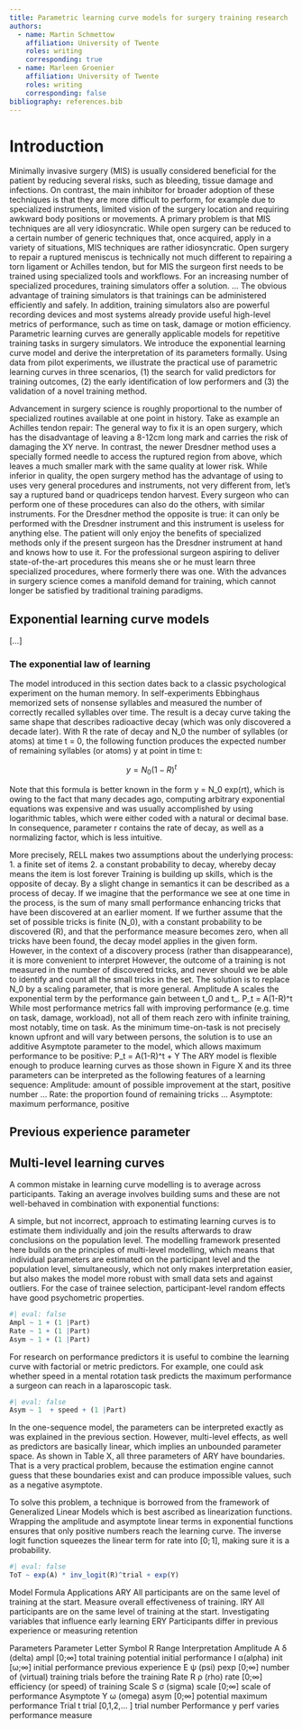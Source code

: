 ```yaml
---
title: Parametric learning curve models for surgery training research
authors:
  - name: Martin Schmettow
    affiliation: University of Twente
    roles: writing
    corresponding: true
  - name: Marleen Groenier
    affiliation: University of Twente
    roles: writing
    corresponding: false
bibliography: references.bib
---
```


# Introduction

Minimally invasive surgery (MIS) is usually considered beneficial for the patient by reducing several risks, such as bleeding, tissue damage and infections. On contrast, the main inhibitor for broader adoption of these techniques is that they are more difficult to perform, for example due to specialized instruments, limited vision of the surgery location and requiring awkward body positions or movements.
A primary problem is that MIS techniques are all very idiosyncratic. While open surgery can be reduced to a certain number of generic techniques that, once acquired, apply in a variety of situations, MIS techniques are rather idiosyncratic. Open surgery to repair a ruptured meniscus is technically not much different to repairing a torn ligament or Achilles tendon, but for MIS the surgeon first needs to be trained using specialized tools and workflows.
For an increasing number of specialized procedures, training simulators offer a solution. …
The obvious advantage of training simulators is that trainings can be administered efficiently and safely. In addition, training simulators also are powerful recording devices and most systems already provide useful high-level metrics of performance, such as time on task, damage or motion efficiency.
Parametric learning curves are generally applicable models for repetitive training tasks in surgery simulators. We introduce the exponential learning curve model and derive the interpretation of its parameters formally. Using data from pilot experiments, we illustrate the practical use of parametric learning curves in three scenarios, (1) the search for valid predictors for training outcomes, (2) the early identification of low performers and (3) the validation of a novel training method.

Advancement in surgery science is roughly proportional to the number of specialized routines available at one point in history. Take as example an Achilles tendon repair: The general way to fix it is an open surgery, which has the disadvantage of leaving a 8-12cm long mark and carries the risk of damaging the XY nerve. In contrast, the newer Dresdner method uses a specially formed needle to access the ruptured region from above, which leaves a much smaller mark with the same quality at lower risk. While inferior in quality, the open surgery method has the advantage of using to uses very general procedures and instruments, not very different from, let’s say a ruptured band or quadriceps tendon harvest. Every surgeon who can perform one of these procedures can also do the others, with similar instruments. For the Dresdner method the opposite is true: it can only be performed with the Dresdner instrument and this instrument is useless for anything else. The patient will only enjoy the benefits of specialized methods only if the present surgeon has the Dresdner instrument at hand and knows how to use it. For the professional surgeon aspiring to deliver state-of-the-art procedures this means she or he must learn three specialized procedures, where formerly there was one. With the advances in surgery science comes a manifold demand for training, which cannot longer be satisfied by traditional training paradigms.


## Exponential learning curve models

[...]

###	The exponential law of learning

The model introduced in this section dates back to a classic psychological experiment on the human memory. In self-experiments Ebbinghaus memorized sets of nonsense syllables and measured the number of correctly recalled syllables over time. The result is a decay curve taking the same shape that describes radioactive decay (which was only discovered a decade later). With R the rate of decay and N_0 the number of syllables (or atoms) at time t = 0, the following function produces the expected number of remaining syllables (or atoms) y at point in time t:

$$y = N_0 (1-R)^t$$


Note that this formula is better known in the form y = N_0 exp(rt), which is owing to the fact that many decades ago, computing arbitrary exponential equations was expensive and was usually accomplished by using logarithmic tables, which were either coded with a natural or decimal base. In consequence, parameter r contains the rate of decay, as well as a normalizing factor, which is less intuitive. 

More precisely, RELL makes two assumptions about the underlying process:
1.	a finite set of items
2.	a constant probability to decay, whereby decay means the item is lost forever
Training is building up skills, which is the opposite of decay. By a slight change in semantics it can be described as a process of decay. If we imagine that the performance we see at one time in the process, is the sum of many small performance enhancing tricks that have been discovered at an earlier moment. If we further assume that the set of possible tricks is finite (N_0), with a constant probability to be discovered (R), and that the performance measure becomes zero, when all tricks have been found, the decay model applies in the given form. However, in the context of a discovery process (rather than disappearance), it is more convenient to interpret 
However, the outcome of a training is not measured in the number of discovered tricks, and never should we be able to identify and count all the small tricks in the set. The solution is to replace N_0 by a scaling parameter, that is more general. Amplitude A scales the exponential term by the performance gain between t_0 and t_\infty. 
P_t = A(1-R)^t
While most performance metrics fall with improving performance (e.g. time on task, damage, workload), not all of them reach zero with infinite training, most notably, time on task. As the minimum time-on-task is not precisely known upfront and will vary between persons, the solution is to use an additive Asymptote parameter to the model, which allows maximum performance to be positive:
P_t = A(1-R)^t + Y
The ARY model is flexible enough to produce learning curves as those shown in Figure X and its three parameters can be interpreted as the following features of a learning sequence:
Amplitude: amount of possible improvement at the start, positive number
…
Rate: the proportion found of remaining tricks
…
Asymptote: maximum performance, positive

## Previous experience parameter

## Multi-level learning curves

A common mistake in learning curve modelling is to average across participants. Taking an average involves building sums and these are not well-behaved in combination with exponential functions:

A simple, but not incorrect, approach to estimating learning curves is to estimate them individually and join the results afterwards to draw conclusions on the population level. The modelling framework presented here builds on the principles of multi-level modelling, which means that individual parameters are estimated on the participant level and the population level, simultaneously, which not only makes interpretation easier, but also makes the model more robust with small data sets and against outliers. For the case of trainee selection, participant-level random effects have good psychometric properties.


```r
#| eval: false
Ampl ~ 1 + (1 |Part)
Rate ~ 1 + (1 |Part)
Asym ~ 1 + (1 |Part)
```

For research on performance predictors it is useful to combine the learning curve with factorial or metric predictors. For example, one could ask whether speed in a mental rotation task predicts the maximum performance a surgeon can reach in a laparoscopic task.

```r
#| eval: false
Asym ~ 1  + speed + (1 |Part)
```


In the one-sequence model, the parameters can be interpreted exactly as was explained in the previous section. However, multi-level effects, as well as predictors are basically linear, which implies an unbounded parameter space. As shown in Table X, all three parameters of ARY have boundaries. That is a very practical problem, because the estimation engine cannot guess that these boundaries exist and can produce impossible values, such as a negative asymptote.

To solve this problem, a technique is borrowed from the framework of Generalized Linear Models which is best ascribed as linearization functions. Wrapping the amplitude and asymptote linear terms in exponential functions ensures that only positive numbers reach the learning curve. The inverse logit function squeezes the linear term for rate into $[0;1]$, making sure it is a probability.

```r
#| eval: false
ToT ~ exp(A) * inv_logit(R)^trial + exp(Y)
```


Model	Formula	Applications
ARY		All participants are on the same level of training at the start. Measure overall effectiveness of training.
IRY		All participants are on the same level of training at the start. Investigating variables that influence early learning
ERY		Participants differ in previous experience or measuring retention


Parameters
Parameter	Letter	Symbol	R	Range	Interpretation
Amplitude	A	δ (delta)	ampl	[0;∞]	total training potential
initial performance	I	α(alpha)	init	[ω;∞]	initial performance
previous experience	E	ψ (psi)	pexp	[0;∞]	number of (virtual) training trials before the training
Rate	R	ρ (rho)	rate	[0;∞]	efficiency (or speed) of training
Scale	S	σ (sigma)	scale	[0;∞]	scale of performance
Asymptote	Y	ω (omega)	asym	[0;∞]	potential maximum performance
Trial		t	trial	[0,1,2,… ]
trial number
Performance		y	perf	varies	performance measure
					




